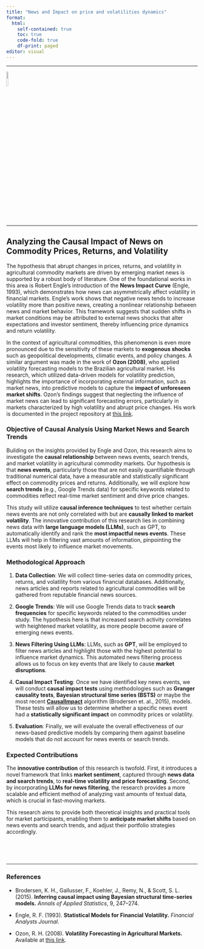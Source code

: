 ```yaml
---
title: "News and Impact on price and volatilities dynamics"
format:
  html:
    self-contained: true
    toc: true
    code-fold: true
    df-print: paged
editor: visual
---
```


------------------------------------------------------------------------

<left> ![](https://raw.githubusercontent.com/rhozon/Doutorado/main/pucpr_logo.png){width="10%"} </left>

------------------------------------------------------------------------

## Analyzing the Causal Impact of News on Commodity Prices, Returns, and Volatility

The hypothesis that abrupt changes in prices, returns, and volatility in agricultural commodity markets are driven by emerging market news is supported by a robust body of literature. One of the foundational works in this area is Robert Engle's introduction of the **News Impact Curve** (Engle, 1993), which demonstrates how news can asymmetrically affect volatility in financial markets. Engle's work shows that negative news tends to increase volatility more than positive news, creating a nonlinear relationship between news and market behavior. This framework suggests that sudden shifts in market conditions may be attributed to external news shocks that alter expectations and investor sentiment, thereby influencing price dynamics and return volatility.

In the context of agricultural commodities, this phenomenon is even more pronounced due to the sensitivity of these markets to **exogenous shocks** such as geopolitical developments, climatic events, and policy changes. A similar argument was made in the work of **Ozon (2008)**, who applied volatility forecasting models to the Brazilian agricultural market. His research, which utilized data-driven models for volatility prediction, highlights the importance of incorporating external information, such as market news, into predictive models to capture the **impact of unforeseen market shifts**. Ozon’s findings suggest that neglecting the influence of market news can lead to significant forecasting errors, particularly in markets characterized by high volatility and abrupt price changes. His work is documented in the project repository at [this link](http://leg.ufpr.br/doku.php/projetos:ehlers:volprev).

### Objective of Causal Analysis Using Market News and Search Trends

Building on the insights provided by Engle and Ozon, this research aims to investigate the **causal relationship** between news events, search trends, and market volatility in agricultural commodity markets. Our hypothesis is that **news events**, particularly those that are not easily quantifiable through traditional numerical data, have a measurable and statistically significant effect on commodity prices and returns. Additionally, we will explore how **search trends** (e.g., Google Trends data) for specific keywords related to commodities reflect real-time market sentiment and drive price changes.

This study will utilize **causal inference techniques** to test whether certain news events are not only correlated with but are **causally linked to market volatility**. The innovative contribution of this research lies in combining news data with **large language models (LLMs)**, such as GPT, to automatically identify and rank the **most impactful news events**. These LLMs will help in filtering vast amounts of information, pinpointing the events most likely to influence market movements.

### Methodological Approach

1.  **Data Collection**: We will collect time-series data on commodity prices, returns, and volatility from various financial databases. Additionally, news articles and reports related to agricultural commodities will be gathered from reputable financial news sources.

2.  **Google Trends**: We will use Google Trends data to track **search frequencies** for specific keywords related to the commodities under study. The hypothesis here is that increased search activity correlates with heightened market volatility, as more people become aware of emerging news events.

3.  **News Filtering Using LLMs**: LLMs, such as **GPT**, will be employed to filter news articles and highlight those with the highest potential to influence market dynamics. This automated news filtering process allows us to focus on key events that are likely to cause **market disruptions**.

4.  **Causal Impact Testing**: Once we have identified key news events, we will conduct **causal impact tests** using methodologies such as **Granger causality tests**, **Bayesian structural time series (BSTS)** or maybe the most recent [**CausalImpact**](https://google.github.io/CausalImpact/CausalImpact.html) algorithm (Brodersen et. al., 2015), models. These tests will allow us to determine whether a specific news event had a **statistically significant impact** on commodity prices or volatility.

5.  **Evaluation**: Finally, we will evaluate the overall effectiveness of our news-based predictive models by comparing them against baseline models that do not account for news events or search trends.

### Expected Contributions

The **innovative contribution** of this research is twofold. First, it introduces a novel framework that links **market sentiment**, captured through **news data and search trends**, to **real-time volatility and price forecasting**. Second, by incorporating **LLMs for news filtering**, the research provides a more scalable and efficient method of analyzing vast amounts of textual data, which is crucial in fast-moving markets.

This research aims to provide both theoretical insights and practical tools for market participants, enabling them to **anticipate market shifts** based on news events and search trends, and adjust their portfolio strategies accordingly.

 

 

------------------------------------------------------------------------

### References

-   Brodersen, K. H., Gallusser, F., Koehler, J., Remy, N., & Scott, S. L. (2015). **Inferring causal impact using Bayesian structural time-series models.** *Annals of Applied Statistics*, 9, 247–274.

-   Engle, R. F. (1993). **Statistical Models for Financial Volatility.** *Financial Analysts Journal*.

-   Ozon, R. H. (2008). **Volatility Forecasting in Agricultural Markets.** Available at [this link](http://leg.ufpr.br/doku.php/projetos:ehlers:volprev).
